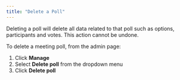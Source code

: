```yaml
---
title: "Delete a Poll"
---
```


<Warning>
  Deleting a poll will delete all data related to that poll such as options,
  participants and votes. This action cannot be undone.
</Warning>

To delete a meeting poll, from the admin page:

1. Click **Manage**
1. Select **Delete poll** from the dropdown menu
1. Click **Delete poll**
